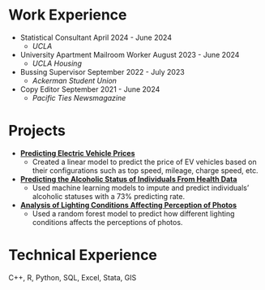 # Work Experience
- Statistical Consultant \hfill April 2024 - June 2024
  - *UCLA*
- University Apartment Mailroom Worker \hfill August 2023 - June 2024
  - *UCLA Housing*
- Bussing Supervisor \hfill September 2022 - July 2023
  - *Ackerman Student Union*
- Copy Editor \hfill September 2021 - June 2024
  - *Pacific Ties Newsmagazine*
  
# Projects
- **[Predicting Electric Vehicle Prices](https://github.com/shunekawaoto2003/Predicting-EV-Prices)**
  - Created a linear model to predict the price of EV vehicles based on their configurations such as top speed, 
  mileage, charge speed, etc.
- **[Predicting the Alcoholic Status of Individuals From Health Data](https://github.com/shunekawaoto2003/Predicting-Alcoholic-Status)**
  - Used machine learning models to impute and predict individuals' alcoholic statuses with a 73% predicting rate.
- **[Analysis of Lighting Conditions Affecting Perception of Photos](https://github.com/shunekawaoto2003/Analysis-of-light-conditions)**
  - Used a random forest model to predict how different lighting conditions affects the perceptions of photos.

# Technical Experience
C++, R, Python, SQL, Excel, Stata, GIS